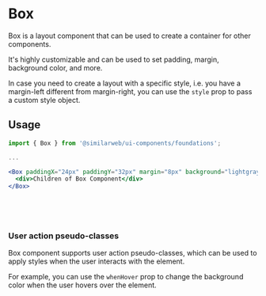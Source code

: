

<Meta of={BoxStories} />

# Box

Box is a layout component that can be used to create a container for other components.

It's highly customizable and can be used to set padding, margin, background color, and more.

In case you need to create a layout with a specific style, i.e. you have a margin-left different from margin-right, you can use the `style` prop to pass a custom style object.

## Usage

```jsx
import { Box } from '@similarweb/ui-components/foundations';

...

<Box paddingX="24px" paddingY="32px" margin="8px" background="lightgray" data-automation="box-test-id">
  <div>Children of Box Component</div>
</Box>
```

<Canvas of={BoxStories.BoxComponent} />

```jsx
<Box as="section" paddingX="24px" paddingY="32px" margin="8px" background="lightgray">
  <div>Children of Box Component</div>
</Box>
```

<Canvas of={BoxStories.BoxAsSection} />

### User action pseudo-classes

Box component supports user action pseudo-classes, which can be used to apply styles when the user interacts with the element.

For example, you can use the `whenHover` prop to change the background color when the user hovers over the element.

<Canvas of={BoxStories.HoverableBox} />